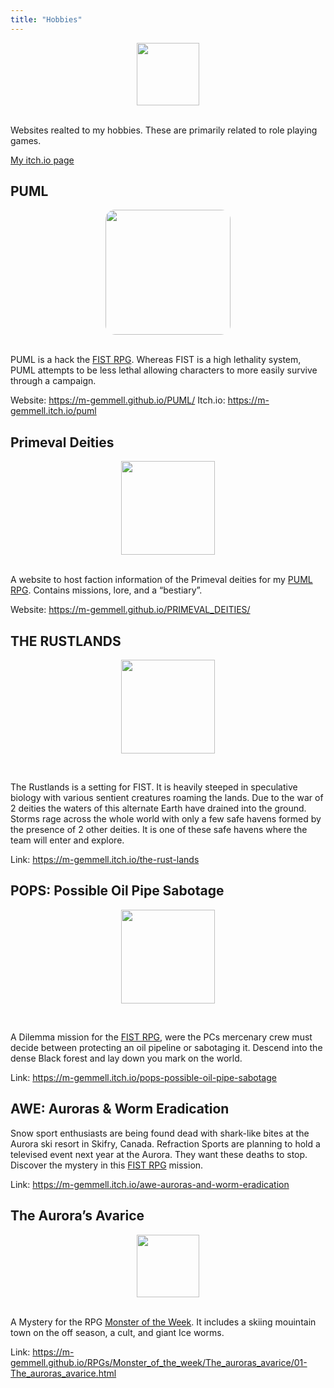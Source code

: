 ```yaml
---
title: "Hobbies"
---
```

<center>
![](images/wave_of_inspiration.png){style="width:100px"}
</center>
<br>
Websites realted to my hobbies. These are primarily related to role playing games.

[My itch.io page](https://m-gemmell.itch.io/)

## PUML
<center>
![](images/PUML_itch_civer.png){style="width:200px; border-radius:15px"}
</center>
<br>
PUML is a hack the [FIST RPG](https://claymorerpgs.itch.io/fist). Whereas FIST is a high lethality system, PUML attempts to be less lethal allowing characters to more easily survive through a campaign.

Website: [https://m-gemmell.github.io/PUML/](https://m-gemmell.github.io/PUML/)
Itch.io: [https://m-gemmell.itch.io/puml](https://m-gemmell.itch.io/puml)

## Primeval Deities

<center>
![](images/primeval_deities.png){style="width:150px"}
</center>
<br>
A website to host faction information of the Primeval deities for my [PUML RPG](https://claymorerpgs.itch.io/fist). Contains missions, lore, and a "bestiary".

Website: [https://m-gemmell.github.io/PRIMEVAL_DEITIES/](https://m-gemmell.github.io/PRIMEVAL_DEITIES/)

## THE RUSTLANDS
<center>
![](images/RUSTLANDS_LOGO.png){style="width:150px"}
</center>
<br>

The Rustlands is a setting for FIST. It is heavily steeped in speculative biology with various sentient creatures roaming the lands. Due to the war of 2 deities the waters of this alternate Earth have drained into the ground. Storms rage across the whole world with only a few safe havens formed by the presence of 2 other deities. It is one of these safe havens where the team will enter and explore.

Link: [https://m-gemmell.itch.io/the-rust-lands](https://m-gemmell.itch.io/the-rust-lands)

## POPS: Possible Oil Pipe Sabotage
<center>
![](images/M-POPS.png){style="width:150px"}
</center>
<br>

A Dilemma mission for the [FIST RPG](https://claymorerpgs.itch.io/fist), were the PCs mercenary crew must decide between protecting an oil pipeline or sabotaging it. Descend into the dense Black forest and lay down you mark on the world.

Link: [https://m-gemmell.itch.io/pops-possible-oil-pipe-sabotage](https://m-gemmell.itch.io/pops-possible-oil-pipe-sabotage)

## AWE: Auroras & Worm Eradication
Snow sport enthusiasts are being found dead with shark-like bites at the Aurora ski resort in Skifry, Canada. Refraction Sports are planning to hold a televised event next year at the Aurora. They want these deaths to stop. Discover the mystery in this [FIST RPG](https://claymorerpgs.itch.io/fist) mission.

Link: [https://m-gemmell.itch.io/awe-auroras-and-worm-eradication](https://m-gemmell.itch.io/awe-auroras-and-worm-eradication)

## The Aurora's Avarice

<center>
![](images/aurora.png){style="width:100px"}
</center>
<br>
A Mystery for the RPG [Monster of the Week](https://evilhat.com/product/monster-of-the-week/). It includes a skiing mouintain town on the off season, a cult, and giant Ice worms.

Link: [https://m-gemmell.github.io/RPGs/Monster_of_the_week/The_auroras_avarice/01-The_auroras_avarice.html](https://m-gemmell.github.io/RPGs/Monster_of_the_week/The_auroras_avarice/01-The_auroras_avarice.html)



